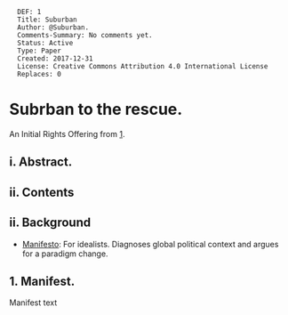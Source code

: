 <pre>
  DEF: 1
  Title: Suburban
  Author: @Suburban.
  Comments-Summary: No comments yet.
  Status: Active
  Type: Paper
  Created: 2017-12-31
  License: Creative Commons Attribution 4.0 International License
  Replaces: 0
</pre>

=Subrban to the rescue.=
An Initial Rights Offering from [https://github.com/se37301/suburban].


==i. Abstract.==

==ii. Contents==

==ii. Background==

* [[#Manifesto|Manifesto]]: For idealists. Diagnoses global political context and argues for a paradigm change.

<div id="Manifesto"></div>



==1. Manifest.==

Manifest text


